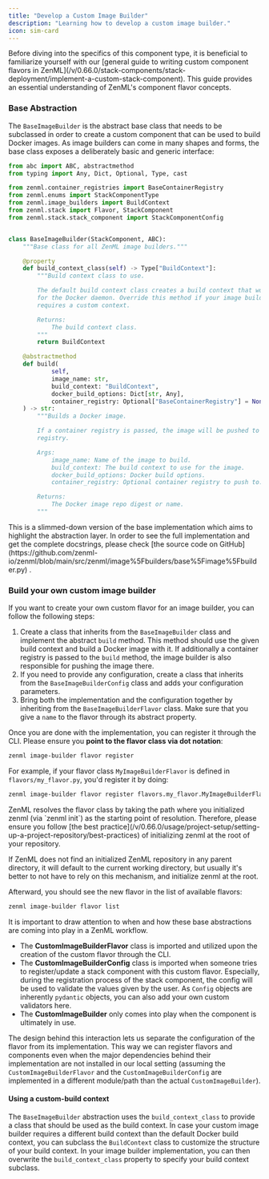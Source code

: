 ```yaml
---
title: "Develop a Custom Image Builder"
description: "Learning how to develop a custom image builder."
icon: sim-card
---
```


<Info>
    Before diving into the specifics of this component type, it is beneficial to familiarize yourself with our [general guide to writing custom component flavors in ZenML](/v/0.66.0/stack-components/stack-deployment/implement-a-custom-stack-component). This guide provides an essential understanding of ZenML's component flavor concepts.
</Info>

### Base Abstraction

The `BaseImageBuilder` is the abstract base class that needs to be subclassed in order to create a custom component that can be used to build Docker images. As image builders can come in many shapes and forms, the base class exposes a deliberately basic and generic interface:

```py
from abc import ABC, abstractmethod
from typing import Any, Dict, Optional, Type, cast

from zenml.container_registries import BaseContainerRegistry
from zenml.enums import StackComponentType
from zenml.image_builders import BuildContext
from zenml.stack import Flavor, StackComponent
from zenml.stack.stack_component import StackComponentConfig


class BaseImageBuilder(StackComponent, ABC):
    """Base class for all ZenML image builders."""

    @property
    def build_context_class(self) -> Type["BuildContext"]:
        """Build context class to use.

        The default build context class creates a build context that works
        for the Docker daemon. Override this method if your image builder
        requires a custom context.

        Returns:
            The build context class.
        """
        return BuildContext

    @abstractmethod
    def build(
            self,
            image_name: str,
            build_context: "BuildContext",
            docker_build_options: Dict[str, Any],
            container_registry: Optional["BaseContainerRegistry"] = None,
    ) -> str:
        """Builds a Docker image.

        If a container registry is passed, the image will be pushed to that
        registry.

        Args:
            image_name: Name of the image to build.
            build_context: The build context to use for the image.
            docker_build_options: Docker build options.
            container_registry: Optional container registry to push to.

        Returns:
            The Docker image repo digest or name.
        """
```

<Info>
    This is a slimmed-down version of the base implementation which aims to highlight the abstraction layer. In order to see the full implementation and get the complete docstrings, please check [the source code on GitHub](https://github.com/zenml-io/zenml/blob/main/src/zenml/image%5Fbuilders/base%5Fimage%5Fbuilder.py) .
</Info>

### Build your own custom image builder

If you want to create your own custom flavor for an image builder, you can follow the following steps:

1. Create a class that inherits from the `BaseImageBuilder` class and implement the abstract `build` method. This method should use the given build context and build a Docker image with it. If additionally a container registry is passed to the `build` method, the image builder is also responsible for pushing the image there.
2. If you need to provide any configuration, create a class that inherits from the `BaseImageBuilderConfig` class and adds your configuration parameters.
3. Bring both the implementation and the configuration together by inheriting from the `BaseImageBuilderFlavor` class. Make sure that you give a `name` to the flavor through its abstract property.

Once you are done with the implementation, you can register it through the CLI. Please ensure you **point to the flavor class via dot notation**:

```bash
zenml image-builder flavor register
```

For example, if your flavor class `MyImageBuilderFlavor` is defined in `flavors/my_flavor.py`, you'd register it by doing:

```bash
zenml image-builder flavor register flavors.my_flavor.MyImageBuilderFlavor
```

<Note>
ZenML resolves the flavor class by taking the path where you initialized zenml (via `zenml init`) as the starting point of resolution. Therefore, please ensure you follow [the best practice](/v/0.66.0/usage/project-setup/setting-up-a-project-repository/best-practices) of initializing zenml at the root of your repository.

If ZenML does not find an initialized ZenML repository in any parent directory, it will default to the current working directory, but usually it's better to not have to rely on this mechanism, and initialize zenml at the root.
</Note>

Afterward, you should see the new flavor in the list of available flavors:

```bash
zenml image-builder flavor list
```

<Note>
It is important to draw attention to when and how these base abstractions are coming into play in a ZenML workflow.

* The **CustomImageBuilderFlavor** class is imported and utilized upon the creation of the custom flavor through the CLI.
* The **CustomImageBuilderConfig** class is imported when someone tries to register/update a stack component with this custom flavor. Especially, during the registration process of the stack component, the config will be used to validate the values given by the user. As `Config` objects are inherently `pydantic` objects, you can also add your own custom validators here.
* The **CustomImageBuilder** only comes into play when the component is ultimately in use.

The design behind this interaction lets us separate the configuration of the flavor from its implementation. This way we can register flavors and components even when the major dependencies behind their implementation are not installed in our local setting (assuming the `CustomImageBuilderFlavor` and the `CustomImageBuilderConfig` are implemented in a different module/path than the actual `CustomImageBuilder`).
</Note>

#### Using a custom-build context

The `BaseImageBuilder` abstraction uses the `build_context_class` to provide a class that should be used as the build context. In case your custom image builder requires a different build context than the default Docker build context, you can subclass the `BuildContext` class to customize the structure of your build context. In your image builder implementation, you can then overwrite the `build_context_class` property to specify your build context subclass.
